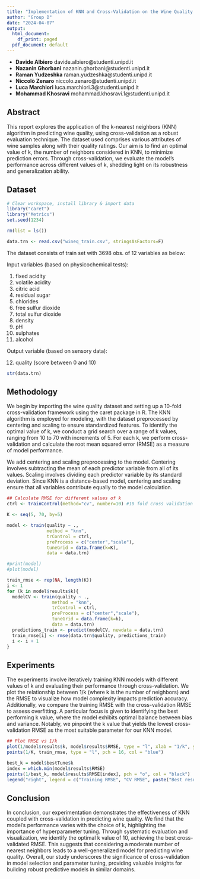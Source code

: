 ```yaml
---
title: "Implementation of KNN and Cross-Validation on the Wine Quality dataset"
author: "Group D"
date: "2024-04-07"
output:
  html_document:
    df_print: paged
  pdf_document: default
---
```


-   **Davide Albiero** davide.albiero@studenti.unipd.it
-   **Nazanin Ghorbani** nazanin.ghorbani@studenti.unipd.it
-   **Raman Yudzeshka** raman.yudzeshka@studenti.unipd.it
-   **Niccolò Zenaro** niccolo.zenaro@studenti.unipd.it
-   **Luca Marchiori** luca.marchiori.3@studenti.unipd.it
-   **Mohammad Khosravi** mohammad.khosravi.1@studenti.unipd.it

## Abstract

This report explores the application of the k-nearest neighbors (KNN)
algorithm in predicting wine quality, using cross-validation as a robust
evaluation technique. The dataset used comprises various attributes of
wine samples along with their quality ratings. Our aim is to find an
optimal value of k, the number of neighbors considered in KNN, to
minimize prediction errors. Through cross-validation, we evaluate the
model's performance across different values of k, shedding light on its
robustness and generalization ability.

## Dataset

```r
# Clear workspace, install library & import data
library("caret")
library("Metrics")
set.seed(1234)

rm(list = ls())

data.trn <- read.csv("wineq_train.csv", stringsAsFactors=F)
```

The dataset consists of train set with 3698 obs. of 12 variables as below:

Input variables (based on physicochemical tests):

1.  fixed acidity
2.  volatile acidity
3.  citric acid
4.  residual sugar
5.  chlorides
6.  free sulfur dioxide
7.  total sulfur dioxide
8.  density
9.  pH
10. sulphates
11. alcohol

Output variable (based on sensory data):

12. quality (score between 0 and 10)

```r
str(data.trn)
```


## Methodology
We begin by importing the wine quality dataset and setting up a 10-fold cross-validation framework using the caret package in R. The KNN algorithm is employed for modeling, with the dataset preprocessed by centering and scaling to ensure standardized features. To identify the optimal value of k, we conduct a grid search over a range of k values, ranging from 10 to 70 with increments of 5. For each k, we perform cross-validation and calculate the root mean squared error (RMSE) as a measure of model performance.

We add centering and scaling preprocessing to the model. Centering involves subtracting the mean of each predictor variable from all of its values. Scaling involves dividing each predictor variable by its standard deviation. Since KNN is a distance-based model, centering and scaling ensure that all variables contribute equally to the model calculation.


```r
## Calculate RMSE for different values of k
ctrl <- trainControl(method="cv", number=10) #10 fold cross validation

K <- seq(5, 70, by=5)

model <- train(quality ~ .,
               method = "knn",
               trControl = ctrl,
               preProcess = c("center","scale"),
               tuneGrid = data.frame(k=K),
               data = data.trn)

#print(model)
#plot(model)

train_rmse <- rep(NA, length(K))
i <- 1
for (k in model$results$k){
  modelCV <- train(quality ~ .,
                 method = "knn",
                 trControl = ctrl,
                 preProcess = c("center","scale"),
                 tuneGrid = data.frame(k=k),
                 data = data.trn)
  predictions_train <- predict(modelCV, newdata = data.trn)
  train_rmse[i] <- rmse(data.trn$quality, predictions_train)
  i <- i + 1
}
```

## Experiments
The experiments involve iteratively training KNN models with different values of k and evaluating their performance through cross-validation. We plot the relationship between 1/k (where k is the number of neighbors) and the RMSE to visualize how model complexity impacts prediction accuracy. Additionally, we compare the training RMSE with the cross-validation RMSE to assess overfitting. A particular focus is given to identifying the best performing k value, where the model exhibits optimal balance between bias and variance. Notably, we pinpoint the k value that yields the lowest cross-validation RMSE as the most suitable parameter for our KNN model.

```r
## Plot RMSE vs 1/k
plot(1/model$results$k, model$results$RMSE, type = "l", xlab = "1/k", ylab = "RMSE", main = "RMSE vs 1/k", col="red", ylim=c(0.56,0.73))
points(1/K, train_rmse, type = "l", pch = 16, col = "blue")

best_k = model$bestTune$k
index = which.min(model$results$RMSE)
points(1/best_k, model$results$RMSE[index], pch = "o", col = "black")
legend("right", legend = c("Training RMSE", "CV RMSE", paste("Best result k=", best_k)), col = c("blue", "red", "black"), pch = 16)
```

## Conclusion
In conclusion, our experimentation demonstrates the effectiveness of KNN coupled with cross-validation in predicting wine quality. We find that the model's performance varies with the choice of k, highlighting the importance of hyperparameter tuning. Through systematic evaluation and visualization, we identify the optimal k value of 10, achieving the best cross-validated RMSE. This suggests that considering a moderate number of nearest neighbors leads to a well-generalized model for predicting wine quality. Overall, our study underscores the significance of cross-validation in model selection and parameter tuning, providing valuable insights for building robust predictive models in similar domains.